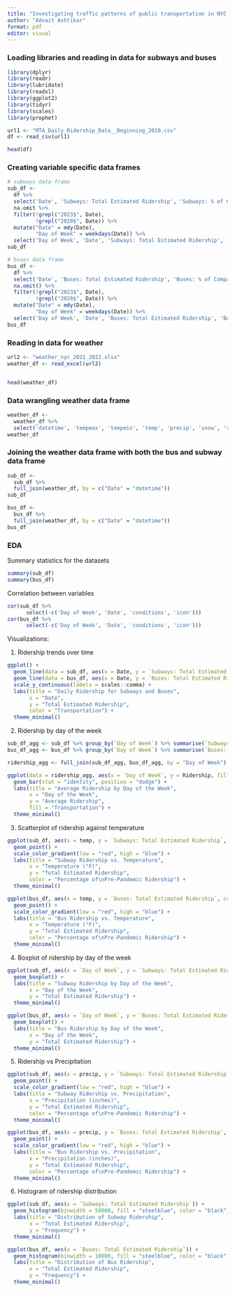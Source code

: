 ```yaml
---
title: "Investigating traffic patterns of public transportation in NYC influenced by different conditions"
author: "Advait Ashtikar"
format: pdf
editor: visual
---
```


### Loading libraries and reading in data for subways and buses

```r
library(dplyr)
library(readr)
library(lubridate)
library(readxl)
library(ggplot2)
library(tidyr)
library(scales)
library(prophet)
```

```r
url1 <- "MTA_Daily_Ridership_Data__Beginning_2020.csv"
df <- read_csv(url1)

head(df)
```

### Creating variable specific data frames

```r
# subways data frame 
sub_df <-
  df %>%
  select('Date', 'Subways: Total Estimated Ridership', 'Subways: % of Comparable Pre-Pandemic Day') %>%
  na.omit %>%
  filter(!grepl("2023$", Date),
         !grepl("2020$", Date)) %>%
  mutate("Date" = mdy(Date),
         "Day of Week" = weekdays(Date)) %>%
  select('Day of Week', 'Date', 'Subways: Total Estimated Ridership', 'Subways: % of Comparable Pre-Pandemic Day')
sub_df
```

```r
# buses data frame
bus_df <-
  df %>%
  select('Date', 'Buses: Total Estimated Ridership', 'Buses: % of Comparable Pre-Pandemic Day') %>%
  na.omit() %>%
  filter(!grepl("2023$", Date),
         !grepl("2020$", Date)) %>%
  mutate("Date" = mdy(Date),
         "Day of Week" = weekdays(Date)) %>%
  select('Day of Week', 'Date', 'Buses: Total Estimated Ridership', 'Buses: % of Comparable Pre-Pandemic Day')
bus_df

```

### Reading in data for weather

```r
url2 <- "weather_nyc_2021_2022.xlsx"
weather_df <- read_excel(url2)


head(weather_df)
```

### Data wrangling weather data frame

```r
weather_df <-
  weather_df %>%
  select('datetime', 'tempmax', 'tempmin', 'temp', 'precip', 'snow', 'snowdepth', 'windspeed', 'conditions', 'icon')
weather_df

```

### Joining the weather data frame with both the bus and subway data frame

```r
sub_df <-
  sub_df %>%
  full_join(weather_df, by = c("Date" = "datetime"))
sub_df
```

```r
bus_df <-
  bus_df %>%
  full_join(weather_df, by = c("Date" = "datetime"))
bus_df
```

### EDA

Summary statistics for the datasets

```r
summary(sub_df)
summary(bus_df)
```

Correlation between variables

```r
cor(sub_df %>%
      select(-c('Day of Week', 'Date', 'conditions', 'icon')))
cor(bus_df %>%
      select(-c('Day of Week', 'Date', 'conditions', 'icon')))
```

Visualizations:

1.  Ridership trends over time

```r
ggplot() +
  geom_line(data = sub_df, aes(x = Date, y = `Subways: Total Estimated Ridership`, color = "Subway Ridership")) +
  geom_line(data = bus_df, aes(x = Date, y = `Buses: Total Estimated Ridership`, color = "Bus Ridership")) +
  scale_y_continuous(labels = scales::comma) +
  labs(title = "Daily Ridership for Subways and Buses",
       x = "Date",
       y = "Total Estimated Ridership",
       color = "Transportation") +
  theme_minimal()

```

2.  Ridership by day of the week

```r
sub_df_agg <- sub_df %>% group_by(`Day of Week`) %>% summarise(`Subways: Total Estimated Ridership` = mean(`Subways: Total Estimated Ridership`))
bus_df_agg <- bus_df %>% group_by(`Day of Week`) %>% summarise(`Buses: Total Estimated Ridership` = mean(`Buses: Total Estimated Ridership`))

ridership_agg <- full_join(sub_df_agg, bus_df_agg, by = "Day of Week") %>% gather(key = "Transportation", value = "Ridership", -`Day of Week`)

ggplot(data = ridership_agg, aes(x = `Day of Week`, y = Ridership, fill = Transportation)) +
  geom_bar(stat = "identity", position = "dodge") +
  labs(title = "Average Ridership by Day of the Week",
       x = "Day of the Week",
       y = "Average Ridership",
       fill = "Transportation") +
  theme_minimal()

```

3.  Scatterplot of ridership against temperature

```r
ggplot(sub_df, aes(x = temp, y = `Subways: Total Estimated Ridership`, color = `Subways: % of Comparable Pre-Pandemic Day`)) +
  geom_point() +
  scale_color_gradient(low = "red", high = "blue") +
  labs(title = "Subway Ridership vs. Temperature",
       x = "Temperature (°F)",
       y = "Total Estimated Ridership",
       color = "Percentage of\nPre-Pandemic Ridership") +
  theme_minimal()
```

```r
ggplot(bus_df, aes(x = temp, y = `Buses: Total Estimated Ridership`, color = `Buses: % of Comparable Pre-Pandemic Day`)) +
  geom_point() +
  scale_color_gradient(low = "red", high = "blue") +
  labs(title = "Bus Ridership vs. Temperature",
       x = "Temperature (°F)",
       y = "Total Estimated Ridership",
       color = "Percentage of\nPre-Pandemic Ridership") +
  theme_minimal()
```

4.  Boxplot of ridership by day of the week

```r
ggplot(sub_df, aes(x = `Day of Week`, y = `Subways: Total Estimated Ridership`, fill = `Day of Week`)) +
  geom_boxplot() +
  labs(title = "Subway Ridership by Day of the Week",
       x = "Day of the Week",
       y = "Total Estimated Ridership") +
  theme_minimal()
```

```r
ggplot(bus_df, aes(x = `Day of Week`, y = `Buses: Total Estimated Ridership`, fill = `Day of Week`)) +
  geom_boxplot() +
  labs(title = "Bus Ridership by Day of the Week",
       x = "Day of the Week",
       y = "Total Estimated Ridership") +
  theme_minimal()

```

5.  Ridership vs Precipitation

```r
ggplot(sub_df, aes(x = precip, y = `Subways: Total Estimated Ridership`, color = `Subways: % of Comparable Pre-Pandemic Day`)) +
  geom_point() +
  scale_color_gradient(low = "red", high = "blue") +
  labs(title = "Subway Ridership vs. Precipitation",
       x = "Precipitation (inches)",
       y = "Total Estimated Ridership",
       color = "Percentage of\nPre-Pandemic Ridership") +
  theme_minimal()
```

```r
ggplot(bus_df, aes(x = precip, y = `Buses: Total Estimated Ridership`, color = `Buses: % of Comparable Pre-Pandemic Day`)) +
  geom_point() +
  scale_color_gradient(low = "red", high = "blue") +
  labs(title = "Bus Ridership vs. Precipitation",
       x = "Precipitation (inches)",
       y = "Total Estimated Ridership",
       color = "Percentage of\nPre-Pandemic Ridership") +
  theme_minimal()
```

6.  Histogram of ridership distribution

```r
ggplot(sub_df, aes(x = `Subways: Total Estimated Ridership`)) +
  geom_histogram(binwidth = 50000, fill = "steelblue", color = "black") +
  labs(title = "Distribution of Subway Ridership",
       x = "Total Estimated Ridership",
       y = "Frequency") +
  theme_minimal()
```

```r
ggplot(bus_df, aes(x = `Buses: Total Estimated Ridership`)) +
  geom_histogram(binwidth = 10000, fill = "steelblue", color = "black") +
  labs(title = "Distribution of Bus Ridership",
       x = "Total Estimated Ridership",
       y = "Frequency") +
  theme_minimal()
```
